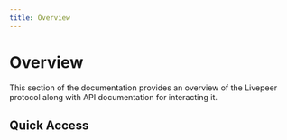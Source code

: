 ```yaml
---
title: Overview
---
```


# Overview

This section of the documentation provides an overview of the Livepeer protocol
along with API documentation for interacting it.

## Quick Access

<DocsCardsContainer>
  <DocsCard
    key={1}
    title="Core Concepts"
    description="Big-picture explanations of the Livepeer protocol. Most useful for building
understanding of a particular topic.
"
    href="/docs/protocol/core-concepts/overview"
  />
  <DocsCard
    key={2}
    title="Reference"
    description="Covers APIs for interacting with Livepeer protocol data.
"
    href="/docs/protocol/reference/overview"
  />
</DocsCardsContainer>
